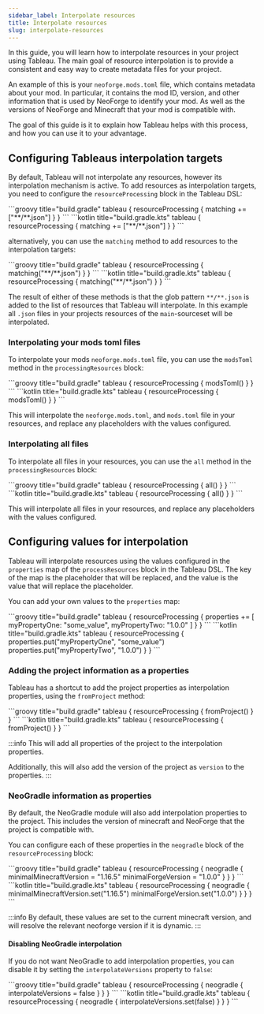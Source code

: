 ```yaml
---
sidebar_label: Interpolate resources
title: Interpolate resources
slug: interpolate-resources
---
```



In this guide, you will learn how to interpolate resources in your project using Tableau.
The main goal of resource interpolation is to provide a consistent and easy way to create metadata files for your project.

An example of this is your `neoforge.mods.toml` file, which contains metadata about your mod.
In particular, it contains the mod ID, version, and other information that is used by NeoForge to identify your mod.
As well as the versions of NeoForge and Minecraft that your mod is compatible with.

The goal of this guide is it to explain how Tableau helps with this process, and how you can use it to your advantage.

## Configuring Tableaus interpolation targets
By default, Tableau will not interpolate any resources, however its interpolation mechanism is active.
To add resources as interpolation targets, you need to configure the `resourceProcessing` block in the Tableau DSL:

<Tabs groupId="gradle-code">
    <TabItem value="groovy" label="Groovy">
        ```groovy title="build.gradle"
        tableau {
            resourceProcessing {
                matching += ["**/**.json"]
            }
        }
        ```
    </TabItem>
    <TabItem value="kotlin" label="Kotlin">
        ```kotlin title="build.gradle.kts"
        tableau {
            resourceProcessing {
                matching += ["**/**.json"]
            }
        }
        ```
    </TabItem>
</Tabs>

alternatively, you can use the `matching` method to add resources to the interpolation targets:

<Tabs groupId="gradle-code">
    <TabItem value="groovy" label="Groovy">
        ```groovy title="build.gradle"
        tableau {
            resourceProcessing {
                matching("**/**.json")
            }
        }
        ```
    </TabItem>
    <TabItem value="kotlin" label="Kotlin">
        ```kotlin title="build.gradle.kts"
        tableau {
            resourceProcessing {
                matching("**/**.json")
            }
        }
        ```
    </TabItem>
</Tabs>

The result of either of these methods is that the glob pattern `**/**.json` is added to the list of resources that Tableau will interpolate.
In this example all `.json` files in your projects resources of the `main`-sourceset will be interpolated.

### Interpolating your mods toml files
To interpolate your mods `neoforge.mods.toml` file, you can use the `modsToml` method in the `processingResources` block:

<Tabs groupId="gradle-code">
    <TabItem value="groovy" label="Groovy">
        ```groovy title="build.gradle"
        tableau {
            resourceProcessing {
                modsToml()
            }
        }
        ```
    </TabItem>
    <TabItem value="kotlin" label="Kotlin">
        ```kotlin title="build.gradle.kts"
        tableau {
            resourceProcessing {
                modsToml()
            }
        }
        ```
    </TabItem>
</Tabs>

This will interpolate the `neoforge.mods.toml`, and `mods.toml` file in your resources, and replace any placeholders with the values configured.

### Interpolating all files
To interpolate all files in your resources, you can use the `all` method in the `processingResources` block:

<Tabs groupId="gradle-code">
    <TabItem value="groovy" label="Groovy">
        ```groovy title="build.gradle"
        tableau {
            resourceProcessing {
                all()
            }
        }
        ```
    </TabItem>
    <TabItem value="kotlin" label="Kotlin">
        ```kotlin title="build.gradle.kts"
        tableau {
            resourceProcessing {
                all()
            }
        }
        ```
    </TabItem>
</Tabs>

This will interpolate all files in your resources, and replace any placeholders with the values configured.

## Configuring values for interpolation
Tableau will interpolate resources using the values configured in the `properties` map of the `processResources` block in the Tableau DSL.
The key of the map is the placeholder that will be replaced, and the value is the value that will replace the placeholder.

You can add your own values to the `properties` map:

<Tabs groupId="gradle-code">
    <TabItem value="groovy" label="Groovy">
        ```groovy title="build.gradle"
        tableau {
            resourceProcessing {
                properties += [
                    myPropertyOne: "some_value",
                    myPropertyTwo: "1.0.0"
                ]
            }
        }
        ```
    </TabItem>
    <TabItem value="kotlin" label="Kotlin">
        ```kotlin title="build.gradle.kts"
        tableau {
            resourceProcessing {
                properties.put("myPropertyOne", "some_value")
                properties.put("myPropertyTwo", "1.0.0")
            }
        }
        ```
    </TabItem>
</Tabs>

### Adding the project information as a properties
Tableau has a shortcut to add the project properties as interpolation properties, using the `fromProject` method:

<Tabs groupId="gradle-code">
    <TabItem value="groovy" label="Groovy">
        ```groovy title="build.gradle"
        tableau {
            resourceProcessing {
                fromProject()
            }
        }
        ```
    </TabItem>
    <TabItem value="kotlin" label="Kotlin">
        ```kotlin title="build.gradle.kts"
        tableau {
            resourceProcessing {
                fromProject()
            }
        }
        ```
    </TabItem>
</Tabs>

:::info
This will add all properties of the project to the interpolation properties.

Additionally, this will also add the version of the project as `version` to the properties.
:::

### NeoGradle information as properties
By default, the NeoGradle module will also add interpolation properties to the project.
This includes the version of minecraft and NeoForge that the project is compatible with.

You can configure each of these properties in the `neogradle` block of the `resourceProcessing` block:

<Tabs groupId="gradle-code">
    <TabItem value="groovy" label="Groovy">
        ```groovy title="build.gradle"
        tableau {
            resourceProcessing {
                neogradle {
                    minimalMinecraftVersion = "1.16.5"
                    minimalForgeVersion = "1.0.0"
                }
            }
        }
        ```
    </TabItem>
    <TabItem value="kotlin" label="Kotlin">
        ```kotlin title="build.gradle.kts"
        tableau {
            resourceProcessing {
                neogradle {
                    minimalMinecraftVersion.set("1.16.5")
                    minimalForgeVersion.set("1.0.0")
                }
            }
        }
        ```
    </TabItem>
</Tabs>

:::info
By default, these values are set to the current minecraft version, and will resolve the relevant neoforge version if it is dynamic.
:::

#### Disabling NeoGradle interpolation
If you do not want NeoGradle to add interpolation properties, you can disable it by setting the `interpolateVersions` property to `false`:

<Tabs groupId="gradle-code">
    <TabItem value="groovy" label="Groovy">
        ```groovy title="build.gradle"
        tableau {
            resourceProcessing {
                neogradle {
                    interpolateVersions = false
                }
            }
        }
        ```
    </TabItem>
    <TabItem value="kotlin" label="Kotlin">
        ```kotlin title="build.gradle.kts"
        tableau {
            resourceProcessing {
                neogradle {
                    interpolateVersions.set(false)
                }
            }
        }
        ```
    </TabItem>
</Tabs>




